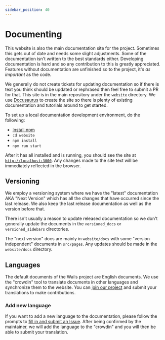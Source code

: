 ```yaml
---
sidebar_position: 40
---
```


# Documenting

This website is also the main documentation site for the project. Sometimes this gets out of date and needs some slight adjustments. Some of the documentation isn't written to the best standards either. Developing documentation is hard and so any contribution to this is greatly appreciated. Features without documentation are unfinished so to the project, it's *as important* as the code.

We generally do not create tickets for updating documentation so if there is text you think should be updated or rephrased then feel free to submit a PR for that. This site is in the main repository under the `website` directory. We use [Docusaurus](https://docusaurus.io/) to create the site so there is plenty of existing documentation and tutorials around to get started.

To set up a local documentation development environment, do the following:

- [Install npm](https://docs.npmjs.com/cli/v8/configuring-npm/install)
- `cd website`
- `npm install`
- `npm run start`

After it has all installed and is running, you should see the site at [`http://localhost:3000`](http://localhost:3000). Any changes made to the site text will be immediately reflected in the browser.

## Versioning

We employ a versioning system where we have the "latest" documentation AKA "Next Version" which has all the changes that have occurred since the last release. We also keep the last release documentation as well as the version before that.

There isn't usually a reason to update released documentation so we don't generally update the documents in the `versioned_docs` or `versioned_sidebars` directories.

The "next version" docs are mainly in `website/docs` with some "version independent" documents in `src/pages`. Any updates should be made in the `website/docs` directory.

## Languages

The default documents of the Wails project are English documents. We use the "crowdin" tool to translate documents in other languages and synchronize them to the website. You can [join our project](https://crowdin.com/project/wails) and submit your translations to make contributions.

### Add new language

If you want to add a new language to the documentation, please follow the prompts to [fill in and submit an Issue](https://github.com/cllsm/wails-win7/issues/new?assignees=&labels=documentation&template=documentation.yml). After being confirmed by the maintainer, we will add the language to the "crowdin" and you will then be able to submit your translation.

